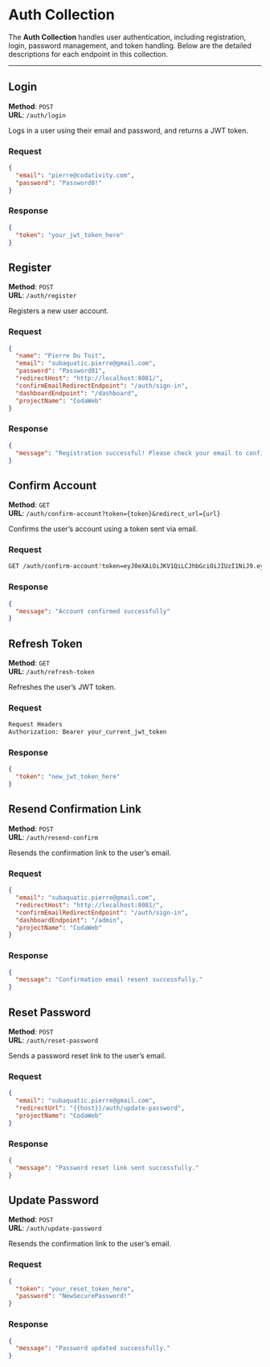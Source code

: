 # Auth Collection

The **Auth Collection** handles user authentication, including registration, login, password management, and token handling. Below are the detailed descriptions for each endpoint in this collection.

---

## Login

**Method**: `POST`  
**URL**: `/auth/login`

Logs in a user using their email and password, and returns a JWT token.

### Request

```json
{
  "email": "pierre@codativity.com",
  "password": "Password0!"
}
```

### Response

```json
{
  "token": "your_jwt_token_here"
}
```

## Register

**Method**: `POST`  
**URL**: `/auth/register`

Registers a new user account.

### Request

```json
{
  "name": "Pierre Du Toit",
  "email": "subaquatic.pierre@gmail.com",
  "password": "Password01",
  "redirectHost": "http://localhost:8081/",
  "confirmEmailRedirectEndpoint": "/auth/sign-in",
  "dashboardEndpoint": "/dashboard",
  "projectName": "CodaWeb"
}
```

### Response

```json
{
  "message": "Registration successful! Please check your email to confirm your account."
}
```

## Confirm Account

**Method**: `GET`  
**URL**: `/auth/confirm-account?token={token}&redirect_url={url}`

Confirms the user’s account using a token sent via email.

### Request

```bash
GET /auth/confirm-account?token=eyJ0eXAiOiJKV1QiLCJhbGciOiJIUzI1NiJ9.eyJzdWIiOiI2MGU1ZWE2Ni1iNWMzLTRjN2ItYjVlYy0wMTMyODk2MzQwOTQiLCJleHAiOjk5OTk5OTk5OTk5OTk5OTksImlhdCI6MTcyMTU4MTk5OCwiYWNjX3R5cGUiOiJ1c2VyIiwidG9rZW5fdHlwZSI6IkNvbmZpcm1BY2NvdW50In0.c8AxoBP0iAeqS9d5h9dyKMduBjfDVSU2NX1ydjeyqZQ&redirect_url=http://localhost:8081/auth/sign-in
```

### Response

```json
{
  "message": "Account confirmed successfully"
}
```

## Refresh Token

**Method**: `GET`  
**URL**: `/auth/refresh-token`

Refreshes the user’s JWT token.

### Request

```bash
Request Headers
Authorization: Bearer your_current_jwt_token
```

### Response

```json
{
  "token": "new_jwt_token_here"
}
```

## Resend Confirmation Link

**Method**: `POST`  
**URL**: `/auth/resend-confirm`

Resends the confirmation link to the user’s email.

### Request

```json
{
  "email": "subaquatic.pierre@gmail.com",
  "redirectHost": "http://localhost:8081/",
  "confirmEmailRedirectEndpoint": "/auth/sign-in",
  "dashboardEndpoint": "/admin",
  "projectName": "CodaWeb"
}
```

### Response

```json
{
  "message": "Confirmation email resent successfully."
}
```

## Reset Password

**Method**: `POST`  
**URL**: `/auth/reset-password`

Sends a password reset link to the user’s email.

### Request

```json
{
  "email": "subaquatic.pierre@gmail.com",
  "redirectUrl": "{{host}}/auth/update-password",
  "projectName": "CodaWeb"
}
```

### Response

```json
{
  "message": "Password reset link sent successfully."
}
```

## Update Password

**Method**: `POST`  
**URL**: `/auth/update-password`

Resends the confirmation link to the user’s email.

### Request

```json
{
  "token": "your_reset_token_here",
  "password": "NewSecurePassword!"
}
```

### Response

```json
{
  "message": "Password updated successfully."
}
```
